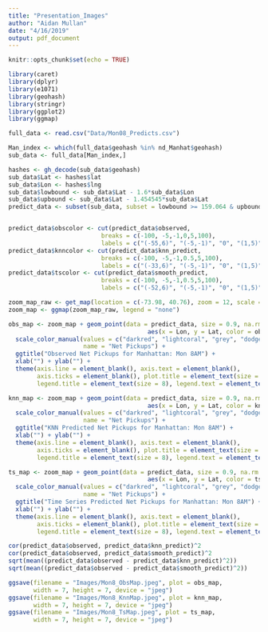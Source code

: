 ```yaml
---
title: "Presentation_Images"
author: "Aidan Mullan"
date: "4/16/2019"
output: pdf_document
---
```


```r
knitr::opts_chunk$set(echo = TRUE)
```

```r
library(caret)
library(dplyr)
library(e1071)
library(geohash)
library(stringr)
library(ggplot2)
library(ggmap)
```

```r
full_data <- read.csv("Data/Mon08_Predicts.csv")

Man_index <- which(full_data$geohash %in% nd_Manhat$geohash)
sub_data <- full_data[Man_index,]

hashes <- gh_decode(sub_data$geohash)
sub_data$Lat <- hashes$lat
sub_data$Lon <- hashes$lng
sub_data$lowbound <- sub_data$Lat - 1.6*sub_data$Lon
sub_data$upbound <- sub_data$Lat - 1.454545*sub_data$Lat
predict_data <- subset(sub_data, subset = lowbound >= 159.064 & upbound <= 148.4327)


predict_data$obscolor <- cut(predict_data$observed,
                          breaks = c(-100, -5,-1,0,5,100),
                          labels = c("(-55,6)", "(-5,-1)", "0", "(1,5)", "(6,58)"))
predict_data$knncolor <- cut(predict_data$knn_predict,
                          breaks = c(-100, -5,-1,0.5,5,100),
                          labels = c("(-33,6)", "(-5,-1)", "0", "(1,5)", "(6,22)"))
predict_data$tscolor <- cut(predict_data$smooth_predict,
                          breaks = c(-100, -5,-1,0.5,5,100),
                          labels = c("(-52,6)", "(-5,-1)", "0", "(1,5)", "(6,55)"))

zoom_map_raw <- get_map(location = c(-73.98, 40.76), zoom = 12, scale = 2)
zoom_map <- ggmap(zoom_map_raw, legend = "none")

obs_map <- zoom_map + geom_point(data = predict_data, size = 0.9, na.rm = TRUE, shape = 15,
                                       aes(x = Lon, y = Lat, color = obscolor)) + 
  scale_color_manual(values = c("darkred", "lightcoral", "grey", "dodgerblue", "navyblue"),
                     name = "Net Pickups") +
  ggtitle("Observed Net Pickups for Manhattan: Mon 8AM") +
  xlab("") + ylab("") +
  theme(axis.line = element_blank(), axis.text = element_blank(),
        axis.ticks = element_blank(), plot.title = element_text(size = 10, hjust = 0.5),
        legend.title = element_text(size = 8), legend.text = element_text(size = 9))

knn_map <- zoom_map + geom_point(data = predict_data, size = 0.9, na.rm = TRUE, shape = 15,
                                       aes(x = Lon, y = Lat, color = knncolor)) + 
  scale_color_manual(values = c("darkred", "lightcoral", "grey", "dodgerblue", "navyblue"),
                     name = "Net Pickups") +
  ggtitle("KNN Predicted Net Pickups for Manhattan: Mon 8AM") +
  xlab("") + ylab("") +
  theme(axis.line = element_blank(), axis.text = element_blank(),
        axis.ticks = element_blank(), plot.title = element_text(size = 10, hjust = 0.5),
        legend.title = element_text(size = 8), legend.text = element_text(size = 9))

ts_map <- zoom_map + geom_point(data = predict_data, size = 0.9, na.rm = TRUE, shape = 15,
                                       aes(x = Lon, y = Lat, color = tscolor)) + 
  scale_color_manual(values = c("darkred", "lightcoral", "grey", "dodgerblue", "navyblue"),
                     name = "Net Pickups") +
  ggtitle("Time Series Predicted Net Pickups for Manhattan: Mon 8AM") +
  xlab("") + ylab("") +
  theme(axis.line = element_blank(), axis.text = element_blank(),
        axis.ticks = element_blank(), plot.title = element_text(size = 10, hjust = 0.5),
        legend.title = element_text(size = 8), legend.text = element_text(size = 9))

cor(predict_data$observed, predict_data$knn_predict)^2
cor(predict_data$observed, predict_data$smooth_predict)^2
sqrt(mean((predict_data$observed - predict_data$knn_predict)^2))
sqrt(mean((predict_data$observed - predict_data$smooth_predict)^2))

ggsave(filename = "Images/Mon8_ObsMap.jpeg", plot = obs_map,
       width = 7, height = 7, device = "jpeg")
ggsave(filename = "Images/Mon8_KnnMap.jpeg", plot = knn_map,
       width = 7, height = 7, device = "jpeg")
ggsave(filename = "Images/Mon8_TsMap.jpeg", plot = ts_map,
       width = 7, height = 7, device = "jpeg")
```